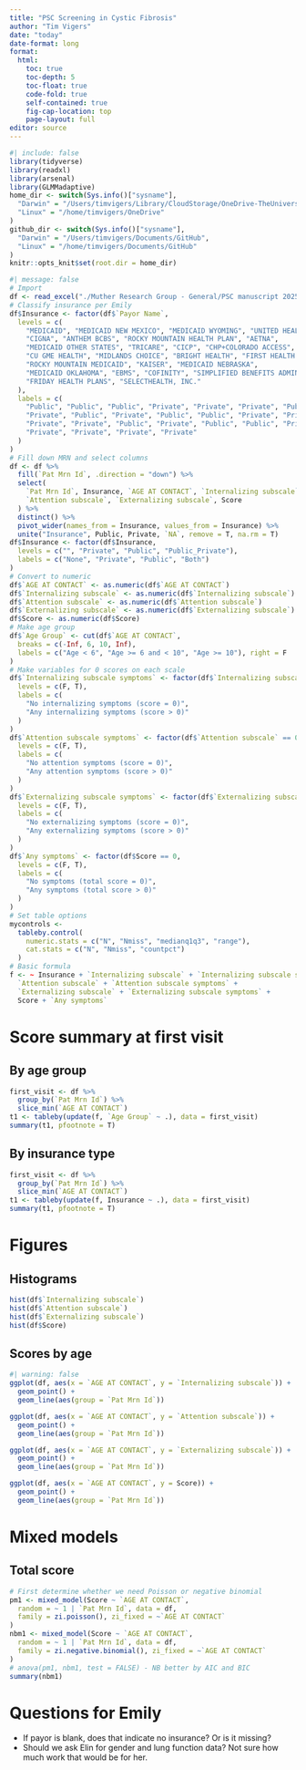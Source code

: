 ```yaml
---
title: "PSC Screening in Cystic Fibrosis"
author: "Tim Vigers"
date: "today"
date-format: long
format:
  html:
    toc: true
    toc-depth: 5
    toc-float: true
    code-fold: true
    self-contained: true
    fig-cap-location: top
    page-layout: full
editor: source
---
```


```r
#| include: false
library(tidyverse)
library(readxl)
library(arsenal)
library(GLMMadaptive)
home_dir <- switch(Sys.info()["sysname"],
  "Darwin" = "/Users/timvigers/Library/CloudStorage/OneDrive-TheUniversityofColoradoDenver/Vigers/CF/Emily Muther",
  "Linux" = "/home/timvigers/OneDrive"
)
github_dir <- switch(Sys.info()["sysname"],
  "Darwin" = "/Users/timvigers/Documents/GitHub",
  "Linux" = "/home/timvigers/Documents/GitHub"
)
knitr::opts_knit$set(root.dir = home_dir)
```

```r
#| message: false
# Import
df <- read_excel("./Muther Research Group - General/PSC manuscript 2025/PSC_9-20-19 thru 4-18-25_pulled 4-21-25.xlsx")
# Classify insurance per Emily
df$Insurance <- factor(df$`Payor Name`,
  levels = c(
    "MEDICAID", "MEDICAID NEW MEXICO", "MEDICAID WYOMING", "UNITED HEALTHCARE",
    "CIGNA", "ANTHEM BCBS", "ROCKY MOUNTAIN HEALTH PLAN", "AETNA",
    "MEDICAID OTHER STATES", "TRICARE", "CICP", "CHP+COLORADO ACCESS",
    "CU GME HEALTH", "MIDLANDS CHOICE", "BRIGHT HEALTH", "FIRST HEALTH GROUP",
    "ROCKY MOUNTAIN MEDICAID", "KAISER", "MEDICAID NEBRASKA",
    "MEDICAID OKLAHOMA", "EBMS", "COFINITY", "SIMPLIFIED BENEFITS ADMINISTRATORS",
    "FRIDAY HEALTH PLANS", "SELECTHEALTH, INC."
  ),
  labels = c(
    "Public", "Public", "Public", "Private", "Private", "Private", "Public",
    "Private", "Public", "Private", "Public", "Public", "Private", "Private",
    "Private", "Private", "Public", "Private", "Public", "Public", "Private",
    "Private", "Private", "Private", "Private"
  )
)
# Fill down MRN and select columns
df <- df %>%
  fill(`Pat Mrn Id`, .direction = "down") %>%
  select(
    `Pat Mrn Id`, Insurance, `AGE AT CONTACT`, `Internalizing subscale`,
    `Attention subscale`, `Externalizing subscale`, Score
  ) %>%
  distinct() %>%
  pivot_wider(names_from = Insurance, values_from = Insurance) %>%
  unite("Insurance", Public, Private, `NA`, remove = T, na.rm = T)
df$Insurance <- factor(df$Insurance,
  levels = c("", "Private", "Public", "Public_Private"),
  labels = c("None", "Private", "Public", "Both")
)
# Convert to numeric
df$`AGE AT CONTACT` <- as.numeric(df$`AGE AT CONTACT`)
df$`Internalizing subscale` <- as.numeric(df$`Internalizing subscale`)
df$`Attention subscale` <- as.numeric(df$`Attention subscale`)
df$`Externalizing subscale` <- as.numeric(df$`Externalizing subscale`)
df$Score <- as.numeric(df$Score)
# Make age group
df$`Age Group` <- cut(df$`AGE AT CONTACT`,
  breaks = c(-Inf, 6, 10, Inf),
  labels = c("Age < 6", "Age >= 6 and < 10", "Age >= 10"), right = F
)
# Make variables for 0 scores on each scale
df$`Internalizing subscale symptoms` <- factor(df$`Internalizing subscale` == 0,
  levels = c(F, T),
  labels = c(
    "No internalizing symptoms (score = 0)",
    "Any internalizing symptoms (score > 0)"
  )
)
df$`Attention subscale symptoms` <- factor(df$`Attention subscale` == 0,
  levels = c(F, T),
  labels = c(
    "No attention symptoms (score = 0)",
    "Any attention symptoms (score > 0)"
  )
)
df$`Externalizing subscale symptoms` <- factor(df$`Externalizing subscale`==0,
  levels = c(F, T),
  labels = c(
    "No externalizing symptoms (score = 0)",
    "Any externalizing symptoms (score > 0)"
  )
)
df$`Any symptoms` <- factor(df$Score == 0,
  levels = c(F, T),
  labels = c(
    "No symptoms (total score = 0)",
    "Any symptoms (total score > 0)"
  )
)
# Set table options
mycontrols <-
  tableby.control(
    numeric.stats = c("N", "Nmiss", "medianq1q3", "range"),
    cat.stats = c("N", "Nmiss", "countpct")
  )
# Basic formula
f <- ~ Insurance + `Internalizing subscale` + `Internalizing subscale symptoms` +
  `Attention subscale` + `Attention subscale symptoms` +
  `Externalizing subscale` + `Externalizing subscale symptoms` +
  Score + `Any symptoms`
```

# Score summary at first visit

## By age group

```r
first_visit <- df %>%
  group_by(`Pat Mrn Id`) %>%
  slice_min(`AGE AT CONTACT`)
t1 <- tableby(update(f, `Age Group` ~ .), data = first_visit)
summary(t1, pfootnote = T)
```

## By insurance type

```r
first_visit <- df %>%
  group_by(`Pat Mrn Id`) %>%
  slice_min(`AGE AT CONTACT`)
t1 <- tableby(update(f, Insurance ~ .), data = first_visit)
summary(t1, pfootnote = T)
```

# Figures

## Histograms

```r
hist(df$`Internalizing subscale`)
hist(df$`Attention subscale`)
hist(df$`Externalizing subscale`)
hist(df$Score)
```

## Scores by age

```r
#| warning: false
ggplot(df, aes(x = `AGE AT CONTACT`, y = `Internalizing subscale`)) +
  geom_point() +
  geom_line(aes(group = `Pat Mrn Id`))

ggplot(df, aes(x = `AGE AT CONTACT`, y = `Attention subscale`)) +
  geom_point() +
  geom_line(aes(group = `Pat Mrn Id`))

ggplot(df, aes(x = `AGE AT CONTACT`, y = `Externalizing subscale`)) +
  geom_point() +
  geom_line(aes(group = `Pat Mrn Id`))

ggplot(df, aes(x = `AGE AT CONTACT`, y = Score)) +
  geom_point() +
  geom_line(aes(group = `Pat Mrn Id`))
```

# Mixed models

## Total score

```r
# First determine whether we need Poisson or negative binomial
pm1 <- mixed_model(Score ~ `AGE AT CONTACT`,
  random = ~ 1 | `Pat Mrn Id`, data = df,
  family = zi.poisson(), zi_fixed = ~`AGE AT CONTACT`
)
nbm1 <- mixed_model(Score ~ `AGE AT CONTACT`,
  random = ~ 1 | `Pat Mrn Id`, data = df,
  family = zi.negative.binomial(), zi_fixed = ~`AGE AT CONTACT`
)
# anova(pm1, nbm1, test = FALSE) - NB better by AIC and BIC
summary(nbm1)
```



# Questions for Emily

- If payor is blank, does that indicate no insurance? Or is it missing?
- Should we ask Elin for gender and lung function data? Not sure how much work that would be for her.
